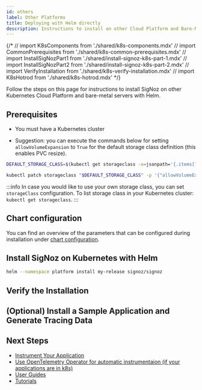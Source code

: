 ```yaml
---
id: others
label: Other Platforms
title: Deploying with Helm directly
description: Instructions to install on other Cloud Platform and Bare-Metal Servers
---
```


{/* // import K8sComponents from './shared/k8s-components.mdx' 
// import CommonPrerequisites from './shared/k8s-common-prerequisites.mdx'
// import InstallSigNozPart1 from './shared/install-signoz-k8s-part-1.mdx'
// import InstallSigNozPart2 from './shared/install-signoz-k8s-part-2.mdx'
// import VerifyInstallation from './shared/k8s-verify-installation.mdx'
// import K8sHotrod from './shared/k8s-hotrod.mdx'
*/}


Follow the steps on this page for instructions to install SigNoz on other Kubernetes
Cloud Platform and bare-metal servers with Helm. 

<K8sComponents />

## Prerequisites

- You must have a Kubernetes cluster

<CommonPrerequisites />

- Suggestion: you can execute the commands below for setting `allowVolumeExpansion` to `True`
for the default storage class definition (this enables PVC resize).
```bash
DEFAULT_STORAGE_CLASS=$(kubectl get storageclass -o=jsonpath='{.items[?(@.metadata.annotations.storageclass\.kubernetes\.io/is-default-class=="true")].metadata.name}')

kubectl patch storageclass "$DEFAULT_STORAGE_CLASS" -p '{"allowVolumeExpansion": true}'
```

:::info
In case you would like to use your own storage class, you can set `storageClass` configuration.
To list storage class in your Kubernetes cluster: `kubectl get storageclass`.
:::

## Chart configuration

You can find an overview of the parameters that can be configured during installation under
[chart configuration](https://github.com/SigNoz/charts/tree/main/charts/signoz#configuration).

## Install SigNoz on Kubernetes with Helm

<InstallSigNozPart1 />

```bash
helm --namespace platform install my-release signoz/signoz
```

<InstallSigNozPart2 />

## Verify the Installation

<VerifyInstallation />

## (Optional) Install a Sample Application and Generate Tracing Data

<K8sHotrod />

## Next Steps

- [Instrument Your Application](/docs/instrumentation/overview)
- [Use OpenTelemetry Operator for automatic instrumentaion (if your applications are in k8s)](https://signoz.io/docs/tutorial/opentelemetry-operator-usage/#opentelemetry-auto-instrumentation-injection)
- [User Guides](/docs/userguide/overview/)
- [Tutorials](/docs/tutorials/)
